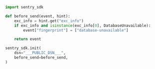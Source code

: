 
```python
import sentry_sdk

def before_send(event, hint):
    exc_info = hint.get("exc_info")
    if exc_info and isinstance(exc_info[0], DatabaseUnavailable):
        event["fingerprint"] = ["database-unavailable"]

    return event

sentry_sdk.init(
    dsn="___PUBLIC_DSN___",
    before_send=before_send,
)
```
